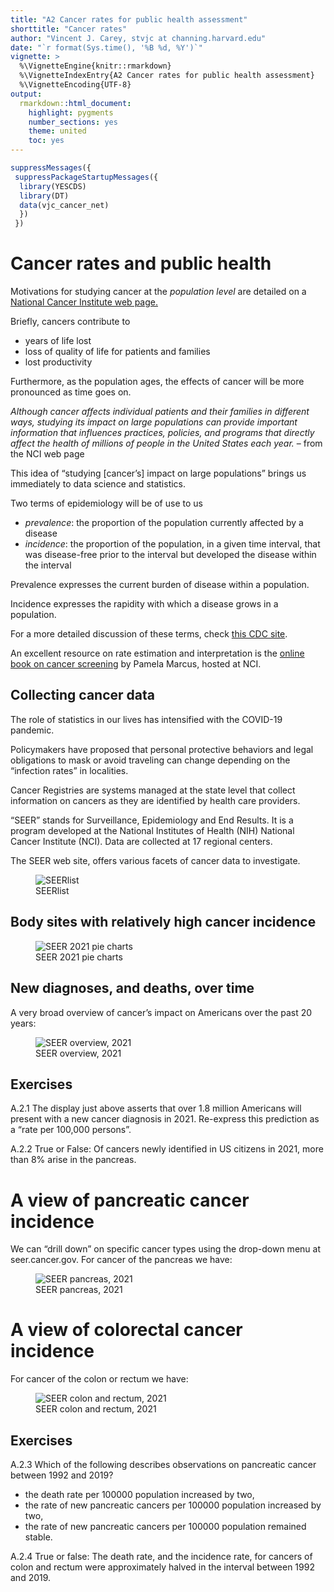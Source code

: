 ```yaml
---
title: "A2 Cancer rates for public health assessment"
shorttitle: "Cancer rates"
author: "Vincent J. Carey, stvjc at channing.harvard.edu"
date: "`r format(Sys.time(), '%B %d, %Y')`"
vignette: >
  %\VignetteEngine{knitr::rmarkdown}
  %\VignetteIndexEntry{A2 Cancer rates for public health assessment}
  %\VignetteEncoding{UTF-8}
output:
  rmarkdown::html_document:
    highlight: pygments
    number_sections: yes
    theme: united
    toc: yes
---
```


```r
suppressMessages({
 suppressPackageStartupMessages({
  library(YESCDS)
  library(DT)
  data(vjc_cancer_net)
  })
 })
```

# Cancer rates and public health

Motivations for studying cancer at the *population level* are detailed
on a [National Cancer Institute web page.](https://www.cancer.gov/research/areas/public-health)

Briefly, cancers contribute to

- years of life lost
- loss of quality of life for patients and families
- lost productivity

Furthermore, as the population ages, the effects of cancer will be more pronounced as time goes on.


*Although cancer affects individual patients and their families in different ways, studying 
its impact on large populations can provide important information that influences 
practices, policies, and programs that directly affect the health of millions of people in 
the United States each year.* -- from the NCI web page

This idea of "studying [cancer's] impact on large populations" brings us immediately to data
science and statistics.

Two terms of epidemiology will be of use to us

- *prevalence*: the proportion of the population currently affected by a disease
- *incidence*: the proportion of the population, in a given time interval, that
was disease-free prior to the interval but developed the disease within the interval

Prevalence expresses the current burden of disease within a population.

Incidence expresses the rapidity with which a disease grows in a population.

For a more detailed discussion of these terms, check [this CDC site](https://www.cdc.gov/csels/dsepd/ss1978/lesson3/section2.html#:~:text=Incidence%20refers%20to%20the%20occurrence,cases%20per%20unit%20of%20population.).

An excellent resource on rate estimation and interpretation is the [online book on
cancer screening](https://www.ncbi.nlm.nih.gov/books/NBK550212/pdf/Bookshelf_NBK550212.pdf) by Pamela Marcus, hosted at NCI.


## Collecting cancer data

The role of statistics in our lives has
intensified with the COVID-19 pandemic.

Policymakers have proposed that personal protective
behaviors and legal obligations to mask
or avoid traveling can change depending on the
"infection rates" in localities.

Cancer Registries are systems managed at the
state level that collect information on cancers
as they are identified by health care providers.

"SEER" stands for Surveillance, Epidemiology and End Results.
It is a program developed at the National Institutes of Health (NIH)
National Cancer Institute (NCI).  Data are collected at 17 regional centers.

The SEER web site, offers various facets of cancer data to investigate.


![SEERlist](SEERlist.jpg)

## Body sites with relatively high cancer incidence

![SEER 2021 pie charts](piecharts.jpg)

## New diagnoses, and deaths, over time

A very broad overview of cancer's impact on Americans over the past 20 years:

![SEER overview, 2021](rateOverview.jpg)

## Exercises

A.2.1 The display just above asserts that over 1.8 million Americans will
present with a new cancer diagnosis in 2021.  Re-express this prediction as
a "rate per 100,000 persons".

A.2.2 True or False: Of cancers newly identified in US citizens in 2021, more than 8\%
arise in the pancreas.

# A view of pancreatic cancer incidence

We can "drill down" on specific cancer types using the drop-down menu
at seer.cancer.gov.  For cancer of the pancreas we have:

![SEER pancreas, 2021](pancreas.jpg)

# A view of colorectal cancer incidence

For cancer of the colon or rectum we have:

![SEER colon and rectum, 2021](colon.jpg)

## Exercises

A.2.3 Which of the following describes observations on pancreatic cancer between
1992 and 2019?  

-  the death rate per 100000 population increased by two,
-  the rate of new pancreatic cancers per 100000 population increased by two,
-  the rate of new pancreatic cancers per 100000 population remained stable.

A.2.4 True or false: The death rate, and the incidence rate, for cancers of colon
and rectum were approximately halved in the interval between 1992 and 2019.

